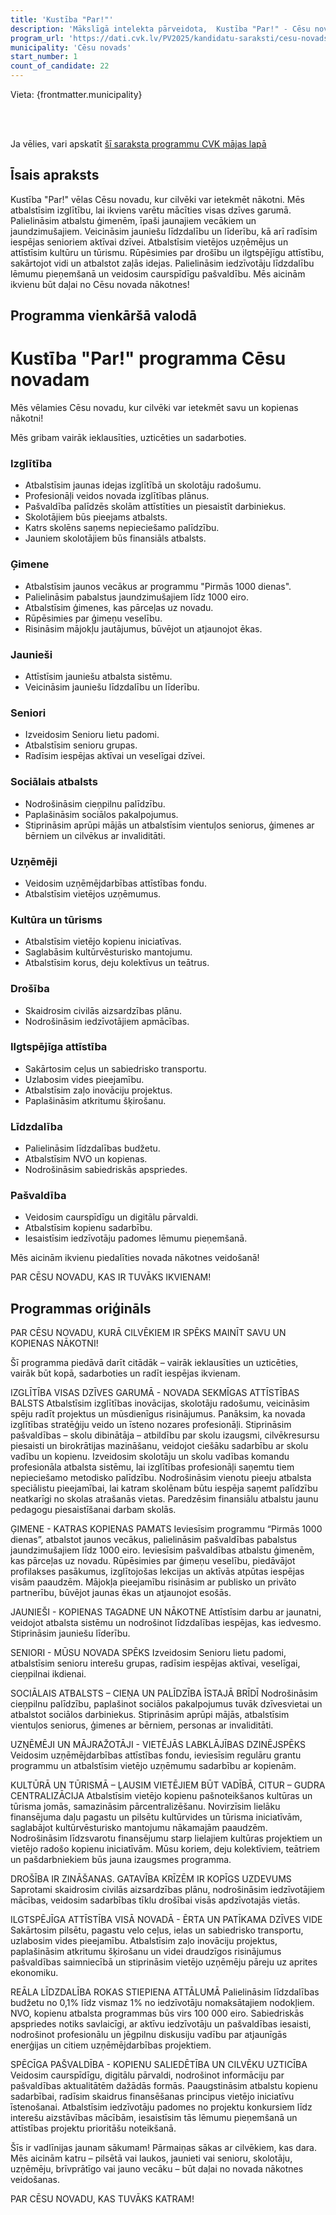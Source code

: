 ```yaml
---
title: 'Kustība "Par!"'
description: 'Mākslīgā intelekta pārveidota,  Kustība "Par!" - Cēsu novads programma vienkāršā valodā'
program_url: 'https://dati.cvk.lv/PV2025/kandidatu-saraksti/cesu-novads/kustiba-par'
municipality: 'Cēsu novads'
start_number: 1
count_of_candidate: 22
---
```



Vieta: {frontmatter.municipality}<br/>

<Badge text="Izglītība visas dzīves garumā" variant="note" size="small" /> <Badge text="Ģimenes atbalsts" variant="note" size="small" /> <Badge text="Jauniešu līdzdalība" variant="note" size="small" /> <Badge text="Senioru aktīva dzīve" variant="note" size="small" /> <Badge text="Uzņēmējdarbības attīstība" variant="note" size="small" />

<br/><br/> 

<Card title='Šis ir mākslīga intelekta ģenerēts apraksts' icon='starlight'>
    Ja vēlies, vari apskatīt <a href={frontmatter.program_url} target='_blank'>šī saraksta programmu CVK mājas lapā</a>
    </Card>

## Īsais apraksts

Kustība "Par!" vēlas Cēsu novadu, kur cilvēki var ietekmēt nākotni. Mēs atbalstīsim izglītību, lai ikviens varētu mācīties visas dzīves garumā. Palielināsim atbalstu ģimenēm, īpaši jaunajiem vecākiem un jaundzimušajiem. Veicināsim jauniešu līdzdalību un līderību, kā arī radīsim iespējas senioriem aktīvai dzīvei. Atbalstīsim vietējos uzņēmējus un attīstīsim kultūru un tūrismu. Rūpēsimies par drošību un ilgtspējīgu attīstību, sakārtojot vidi un atbalstot zaļās idejas. Palielināsim iedzīvotāju līdzdalību lēmumu pieņemšanā un veidosim caurspīdīgu pašvaldību. Mēs aicinām ikvienu būt daļai no Cēsu novada nākotnes!

## Programma vienkāršā valodā

# Kustība "Par!" programma Cēsu novadam

Mēs vēlamies Cēsu novadu, kur cilvēki var ietekmēt savu un kopienas nākotni!

Mēs gribam vairāk ieklausīties, uzticēties un sadarboties.

### Izglītība

*   Atbalstīsim jaunas idejas izglītībā un skolotāju radošumu.
*   Profesionāļi veidos novada izglītības plānus.
*   Pašvaldība palīdzēs skolām attīstīties un piesaistīt darbiniekus.
*   Skolotājiem būs pieejams atbalsts.
*   Katrs skolēns saņems nepieciešamo palīdzību.
*   Jauniem skolotājiem būs finansiāls atbalsts.

### Ģimene

*   Atbalstīsim jaunos vecākus ar programmu "Pirmās 1000 dienas".
*   Palielināsim pabalstus jaundzimušajiem līdz 1000 eiro.
*   Atbalstīsim ģimenes, kas pārceļas uz novadu.
*   Rūpēsimies par ģimeņu veselību.
*   Risināsim mājokļu jautājumus, būvējot un atjaunojot ēkas.

### Jaunieši

*   Attīstīsim jauniešu atbalsta sistēmu.
*   Veicināsim jauniešu līdzdalību un līderību.

### Seniori

*   Izveidosim Senioru lietu padomi.
*   Atbalstīsim senioru grupas.
*   Radīsim iespējas aktīvai un veselīgai dzīvei.

### Sociālais atbalsts

*   Nodrošināsim cieņpilnu palīdzību.
*   Paplašināsim sociālos pakalpojumus.
*   Stiprināsim aprūpi mājās un atbalstīsim vientuļos seniorus, ģimenes ar bērniem un cilvēkus ar invaliditāti.

### Uzņēmēji

*   Veidosim uzņēmējdarbības attīstības fondu.
*   Atbalstīsim vietējos uzņēmumus.

### Kultūra un tūrisms

*   Atbalstīsim vietējo kopienu iniciatīvas.
*   Saglabāsim kultūrvēsturisko mantojumu.
*   Atbalstīsim korus, deju kolektīvus un teātrus.

### Drošība

*   Skaidrosim civilās aizsardzības plānu.
*   Nodrošināsim iedzīvotājiem apmācības.

### Ilgtspējīga attīstība

*   Sakārtosim ceļus un sabiedrisko transportu.
*   Uzlabosim vides pieejamību.
*   Atbalstīsim zaļo inovāciju projektus.
*   Paplašināsim atkritumu šķirošanu.

### Līdzdalība

*   Palielināsim līdzdalības budžetu.
*   Atbalstīsim NVO un kopienas.
*   Nodrošināsim sabiedriskās apspriedes.

### Pašvaldība

*   Veidosim caurspīdīgu un digitālu pārvaldi.
*   Atbalstīsim kopienu sadarbību.
*   Iesaistīsim iedzīvotāju padomes lēmumu pieņemšanā.

Mēs aicinām ikvienu piedalīties novada nākotnes veidošanā!

PAR CĒSU NOVADU, KAS IR TUVĀKS IKVIENAM!

## Programmas oriģināls

PAR CĒSU NOVADU, KURĀ CILVĒKIEM IR SPĒKS MAINĪT SAVU UN KOPIENAS NĀKOTNI!

Šī programma piedāvā darīt citādāk – vairāk ieklausīties un uzticēties, vairāk būt kopā, sadarboties un radīt iespējas ikvienam.

IZGLĪTĪBA VISAS DZĪVES GARUMĀ - NOVADA SEKMĪGAS ATTĪSTĪBAS BALSTS
Atbalstīsim izglītības inovācijas, skolotāju radošumu, veicināsim spēju radīt projektus un mūsdienīgus risinājumus. Panāksim, ka novada izglītības stratēģiju veido un īsteno nozares profesionāļi. Stiprināsim pašvaldības – skolu dibinātāja – atbildību par skolu izaugsmi, cilvēkresursu piesaisti un birokrātijas mazināšanu, veidojot ciešāku sadarbību ar skolu vadību un kopienu. Izveidosim skolotāju un skolu vadības komandu profesionāla atbalsta sistēmu, lai izglītības profesionāļi saņemtu tiem nepieciešamo metodisko palīdzību.
Nodrošināsim vienotu pieeju atbalsta speciālistu pieejamībai, lai katram skolēnam būtu iespēja saņemt palīdzību neatkarīgi no skolas atrašanās vietas. Paredzēsim finansiālu atbalstu jaunu pedagogu piesaistīšanai darbam skolās.

ĢIMENE - KATRAS KOPIENAS PAMATS
Ieviesīsim programmu “Pirmās 1000 dienas”, atbalstot jaunos vecākus, palielināsim pašvaldības pabalstus jaundzimušajiem līdz 1000 eiro. Ieviesīsim pašvaldības atbalstu ģimenēm, kas pārceļas uz novadu. Rūpēsimies par ģimeņu veselību, piedāvājot profilakses pasākumus, izglītojošas lekcijas un aktīvās atpūtas iespējas visām paaudzēm. Mājokļa pieejamību risināsim ar publisko un privāto partnerību, būvējot jaunas ēkas un atjaunojot esošās.

JAUNIEŠI - KOPIENAS TAGADNE UN NĀKOTNE
Attīstīsim darbu ar jaunatni, veidojot atbalsta sistēmu un nodrošinot līdzdalības iespējas, kas iedvesmo. Stiprināsim jauniešu līderību.

SENIORI - MŪSU NOVADA SPĒKS
Izveidosim Senioru lietu padomi, atbalstīsim senioru interešu grupas, radīsim iespējas aktīvai, veselīgai, cieņpilnai ikdienai.

SOCIĀLAIS ATBALSTS – CIEŅA UN PALĪDZĪBA ĪSTAJĀ BRĪDĪ
Nodrošināsim cieņpilnu palīdzību, paplašinot sociālos pakalpojumus tuvāk dzīvesvietai un atbalstot sociālos darbiniekus. Stiprināsim aprūpi mājās, atbalstīsim vientuļos seniorus, ģimenes ar bērniem, personas ar invaliditāti.

UZŅĒMĒJI UN MĀJRAŽOTĀJI - VIETĒJĀS LABKLĀJĪBAS DZINĒJSPĒKS
Veidosim uzņēmējdarbības attīstības fondu, ieviesīsim regulāru grantu programmu un atbalstīsim vietējo uzņēmumu sadarbību ar kopienām.

KULTŪRĀ UN TŪRISMĀ – ĻAUSIM VIETĒJIEM BŪT VADĪBĀ, CITUR – GUDRA CENTRALIZĀCIJA
Atbalstīsim vietējo kopienu pašnoteikšanos kultūras un tūrisma jomās, samazināsim pārcentralizēšanu. Novirzīsim lielāku finansējuma daļu pagastu un pilsētu kultūrvides un tūrisma iniciatīvām, saglabājot kultūrvēsturisko mantojumu nākamajām paaudzēm. Nodrošināsim līdzsvarotu finansējumu starp lielajiem kultūras projektiem un vietējo radošo kopienu iniciatīvām. Mūsu koriem, deju kolektīviem, teātriem un pašdarbniekiem būs jauna izaugsmes programma.

DROŠĪBA IR ZINĀŠANAS. GATAVĪBA KRĪZĒM IR KOPĪGS UZDEVUMS
Saprotami skaidrosim civilās aizsardzības plānu, nodrošināsim iedzīvotājiem mācības, veidosim sadarbības tīklu drošībai visās apdzīvotajās vietās.

ILGTSPĒJĪGA ATTĪSTĪBA VISĀ NOVADĀ - ĒRTA UN PATĪKAMA DZĪVES VIDE
Sakārtosim pilsētu, pagastu velo ceļus, ielas un sabiedrisko transportu, uzlabosim vides pieejamību. Atbalstīsim zaļo inovāciju projektus, paplašināsim atkritumu šķirošanu un videi draudzīgos risinājumus pašvaldības saimniecībā un stiprināsim vietējo uzņēmēju pāreju uz aprites ekonomiku.

REĀLA LĪDZDALĪBA ROKAS STIEPIENA ATTĀLUMĀ
Palielināsim līdzdalības budžetu no 0,1% līdz vismaz 1% no iedzīvotāju nomaksātajiem nodokļiem. NVO, kopienu atbalsta programmas būs virs 100 000 eiro. Sabiedriskās apspriedes notiks savlaicīgi, ar aktīvu iedzīvotāju un pašvaldības iesaisti, nodrošinot profesionālu un jēgpilnu diskusiju vadību par atjaunīgās enerģijas un citiem uzņēmējdarbības projektiem.

SPĒCĪGA PAŠVALDĪBA - KOPIENU SALIEDĒTĪBA UN CILVĒKU UZTICĪBA
Veidosim caurspīdīgu, digitālu pārvaldi, nodrošinot informāciju par pašvaldības aktualitātēm dažādās formās. Paaugstināsim atbalstu kopienu sadarbībai, radīsim skaidrus finansēšanas principus vietējo iniciatīvu īstenošanai. Atbalstīsim iedzīvotāju padomes no projektu konkursiem līdz interešu aizstāvības mācībām, iesaistīsim tās lēmumu pieņemšanā un attīstības projektu prioritāšu noteikšanā.

Šīs ir vadlīnijas jaunam sākumam! Pārmaiņas sākas ar cilvēkiem, kas dara. Mēs aicinām katru – pilsētā vai laukos, jaunieti vai senioru, skolotāju, uzņēmēju, brīvprātīgo vai jauno vecāku – būt daļai no novada nākotnes veidošanas.

PAR CĒSU NOVADU, KAS TUVĀKS KATRAM!
